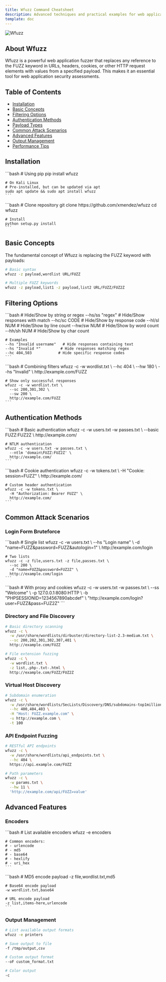 ```yaml
---
title: Wfuzz Command Cheatsheet
description: Advanced techniques and practical examples for web application fuzzing with Wfuzz
template: doc
---
```



![Wfuzz](../../../../assets/wfuzz-cs.png)

## About Wfuzz

Wfuzz is a powerful web application fuzzer that replaces any reference to the FUZZ keyword in URLs, headers, cookies, or other HTTP request elements with values from a specified payload. This makes it an essential tool for web application security assessments.

## Table of Contents

- [Installation](#installation)
- [Basic Concepts](#basic-concepts)
- [Filtering Options](#filtering-options)
- [Authentication Methods](#authentication-methods)
- [Payload Types](#payload-types)
- [Common Attack Scenarios](#common-attack-scenarios)
- [Advanced Features](#advanced-features)
- [Output Management](#output-management)
- [Performance Tips](#performance-tips)

## Installation

<Tabs>
  <TabItem label="Package Manager">
    ```bash
    # Using pip
    pip install wfuzz

    # On Kali Linux
    # Pre-installed, but can be updated via apt
    sudo apt update && sudo apt install wfuzz
    ```
  </TabItem>

  <TabItem label="From Source">
    ```bash
    # Clone repository
    git clone https://github.com/xmendez/wfuzz
    cd wfuzz

    # Install
    python setup.py install
    ```
  </TabItem>
</Tabs>

## Basic Concepts

The fundamental concept of Wfuzz is replacing the FUZZ keyword with payloads:

```bash
# Basic syntax
wfuzz -z payload,wordlist URL/FUZZ

# Multiple FUZZ keywords
wfuzz -z payload,list1 -z payload,list2 URL/FUZZ/FUZ2Z
```

## Filtering Options

<Tabs>
  <TabItem label="Response Filters">
    ```bash
    # Hide/Show by string or regex
    --hs/ss "regex"    # Hide/Show responses with match
    --hc/sc CODE       # Hide/Show by response code
    --hl/sl NUM        # Hide/Show by line count
    --hw/sw NUM        # Hide/Show by word count
    --hh/sh NUM        # Hide/Show by char count

    # Examples
    --hs "Invalid username"   # Hide responses containing text
    --hs "Invalid *"         # Hide responses matching regex
    --hc 404,503            # Hide specific response codes
    ```
  </TabItem>

  <TabItem label="Complex Filtering">
    ```bash
    # Combining filters
    wfuzz -c -w wordlist.txt \
      --hc 404 \
      --hw 180 \
      --hs "Invalid" \
      http://example.com/FUZZ

    # Show only successful responses
    wfuzz -c -w wordlist.txt \
      --sc 200,301,302 \
      --sw 200 \
      http://example.com/FUZZ
    ```
  </TabItem>
</Tabs>

## Authentication Methods

<Tabs>
  <TabItem label="Basic Auth">
    ```bash
    # Basic authentication
    wfuzz -c -w users.txt -w passes.txt \
      --basic FUZZ:FUZ2Z \
      http://example.com/

    # NTLM authentication
    wfuzz -c -w users.txt -w passes.txt \
      --ntlm 'domain\FUZZ:FUZ2Z' \
      http://example.com/
    ```
  </TabItem>

  <TabItem label="Cookie/Header Auth">
    ```bash
    # Cookie authentication
    wfuzz -c -w tokens.txt \
      -H "Cookie: session=FUZZ" \
      http://example.com/

    # Custom header authentication
    wfuzz -c -w tokens.txt \
      -H "Authorization: Bearer FUZZ" \
      http://example.com/
    ```
  </TabItem>
</Tabs>

## Common Attack Scenarios

### Login Form Bruteforce

<Tabs>
  <TabItem label="POST Requests">
    ```bash
    # Single list
    wfuzz -c -w users.txt \
      --hs "Login name" \
      -d "name=FUZZ&password=FUZZ&autologin=1" \
      http://example.com/login

    # Two lists
    wfuzz -c -z file,users.txt -z file,passes.txt \
      --sc 200 \
      -d "name=FUZZ&password=FUZ2Z" \
      http://example.com/login
    ```
  </TabItem>

  <TabItem label="GET Requests">
    ```bash
    # With proxy and cookies
    wfuzz -c -w users.txt -w passes.txt \
      --ss "Welcome" \
      -p 127.0.0.1:8080:HTTP \
      -b "PHPSESSIONID=1234567890abcdef" \
      "http://example.com/login?user=FUZZ&pass=FUZ2Z"
    ```
  </TabItem>
</Tabs>

### Directory and File Discovery

```bash
# Basic directory scanning
wfuzz -c \
  -w /usr/share/wordlists/dirbuster/directory-list-2.3-medium.txt \
  --sc 200,202,301,302,307,401 \
  http://example.com/FUZZ

# File extension fuzzing
wfuzz -c \
  -w wordlist.txt \
  -z list,.php-.txt-.html \
  http://example.com/FUZZ/FUZ2Z
```

### Virtual Host Discovery

```bash
# Subdomain enumeration
wfuzz -c \
  -w /usr/share/wordlists/SecLists/Discovery/DNS/subdomains-top1million-20000.txt \
  --hc 400,404,403 \
  -H "Host: FUZZ.example.com" \
  -u http://example.com \
  -t 100
```

### API Endpoint Fuzzing

```bash
# RESTful API endpoints
wfuzz -c \
  -w /usr/share/wordlists/api_endpoints.txt \
  --hc 404 \
  https://api.example.com/FUZZ

# Path parameters
wfuzz -c \
  -w params.txt \
  --hw 11 \
  'http://example.com/api/FUZZ=value'
```

## Advanced Features

### Encoders

<Tabs>
  <TabItem label="Available Encoders">
    ```bash
    # List available encoders
    wfuzz -e encoders

    # Common encoders:
    # - urlencode
    # - md5
    # - base64
    # - hexlify
    # - uri_hex
    ```
  </TabItem>

  <TabItem label="Usage Examples">
    ```bash
    # MD5 encode payload
    -z file,wordlist.txt,md5

    # Base64 encode payload
    -w wordlist.txt,base64

    # URL encode payload
    -z list,items-here,urlencode
    ```
  </TabItem>
</Tabs>

### Output Management

```bash
# List available output formats
wfuzz -e printers

# Save output to file
-f /tmp/output,csv

# Custom output format
--oF custom_format.txt

# Color output
-c
```
